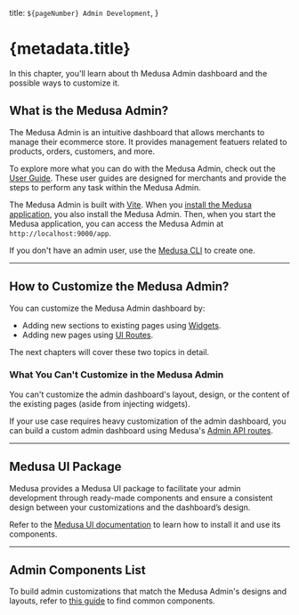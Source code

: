   title: `${pageNumber} Admin Development`,
}

# {metadata.title}

In this chapter, you'll learn about th Medusa Admin dashboard and the possible ways to customize it.

## What is the Medusa Admin?

The Medusa Admin is an intuitive dashboard that allows merchants to manage their ecommerce store. It provides management featuers related to products, orders, customers, and more.

<Note title="Tip">

To explore more what you can do with the Medusa Admin, check out the [User Guide](!user-guide!). These user guides are designed for merchants and provide the steps to perform any task within the Medusa Admin.

</Note>

The Medusa Admin is built with [Vite](https://vite.dev/). When you [install the Medusa application](../../installation/page.mdx), you also install the Medusa Admin. Then, when you start the Medusa application, you can access the Medusa Admin at `http://localhost:9000/app`.

<Note title="Tip">

If you don't have an admin user, use the [Medusa CLI](!resources!/medusa-cli/commands/user) to create one.

</Note>

---

## How to Customize the Medusa Admin?

You can customize the Medusa Admin dashboard by:

- Adding new sections to existing pages using [Widgets](./widgets/page.mdx).
- Adding new pages using [UI Routes](./ui-routes/page.mdx).

The next chapters will cover these two topics in detail.

### What You Can't Customize in the Medusa Admin

You can't customize the admin dashboard's layout, design, or the content of the existing pages (aside from injecting widgets).

If your use case requires heavy customization of the admin dashboard, you can build a custom admin dashboard using Medusa's [Admin API routes](!api!/admin).

---

## Medusa UI Package

Medusa provides a Medusa UI package to facilitate your admin development through ready-made components and ensure a consistent design between your customizations and the dashboard’s design.

Refer to the [Medusa UI documentation](https://docs.medusajs.com/ui) to learn how to install it and use its components.

---

## Admin Components List

To build admin customizations that match the Medusa Admin's designs and layouts, refer to [this guide](!resources!/admin-components) to find common components.
